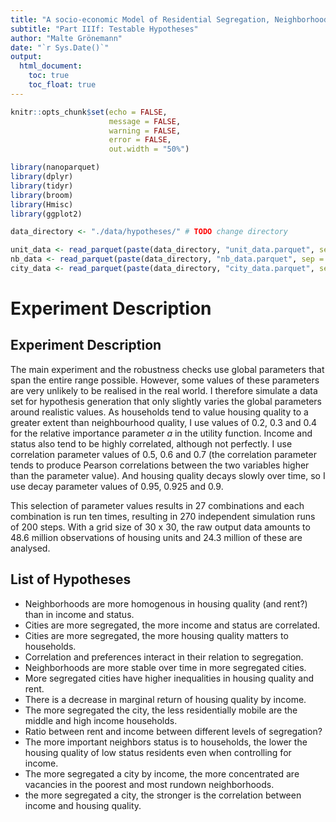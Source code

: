 ```yaml
---
title: "A socio-economic Model of Residential Segregation, Neighborhood Change and Housing Inequality"
subtitle: "Part IIIf: Testable Hypotheses"
author: "Malte Grönemann"
date: "`r Sys.Date()`"
output:
  html_document:
    toc: true
    toc_float: true
---
```


```r
knitr::opts_chunk$set(echo = FALSE, 
                      message = FALSE, 
                      warning = FALSE, 
                      error = FALSE,
                      out.width = "50%")

library(nanoparquet)
library(dplyr)
library(tidyr)
library(broom)
library(Hmisc)
library(ggplot2)

data_directory <- "./data/hypotheses/" # TODO change directory

unit_data <- read_parquet(paste(data_directory, "unit_data.parquet", sep = ""))
nb_data <- read_parquet(paste(data_directory, "nb_data.parquet", sep = ""))
city_data <- read_parquet(paste(data_directory, "city_data.parquet", sep = ""))
```

# Experiment Description

## Experiment Description

The main experiment and the robustness checks use global parameters that span the entire range possible. However, some values of these parameters are very unlikely to be realised in the real world. I therefore simulate a data set for hypothesis generation that only slightly varies the global parameters around realistic values. As households tend to value housing quality to a greater extent than neighbourhood quality, I use values of 0.2, 0.3 and 0.4 for the relative importance parameter $a$ in the utility function. Income and status also tend to be highly correlated, although not perfectly. I use correlation parameter values of 0.5, 0.6 and 0.7 (the correlation parameter tends to produce Pearson correlations between the two variables higher than the parameter value). And housing quality decays slowly over time, so I use decay parameter values of 0.95, 0.925 and 0.9.

This selection of parameter values results in 27 combinations and each combination is run ten times, resulting in 270 independent simulation runs of 200 steps. With a grid size of 30 x 30, the raw output data amounts to 48.6 million observations of housing units and 24.3 million of these are analysed.


## List of Hypotheses

- Neighborhoods are more homogenous in housing quality (and rent?) than in income and status.
- Cities are more segregated, the more income and status are correlated.
- Cities are more segregated, the more housing quality matters to households.
- Correlation and preferences interact in their relation to segregation.
- Neighborhoods are more stable over time in more segregated cities.
- More segregated cities have higher inequalities in housing quality and rent.
- There is a decrease in marginal return of housing quality by income.
- The more segregated the city, the less residentially mobile are the middle and high income households.
- Ratio between rent and income between different levels of segregation?
- The more important neighbors status is to households, the lower the housing quality of low status residents even when controlling for income.
- The more segregated a city by income, the more concentrated are vacancies in the poorest and most rundown neighborhoods.
- the more segregated a city, the stronger is the correlation between income and housing quality.